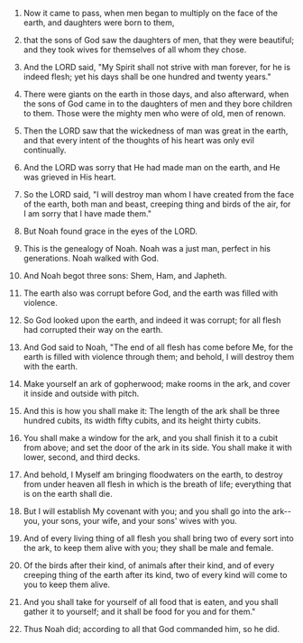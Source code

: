 
1. Now it came to pass, when men began to multiply on the face of the earth, and daughters were born to them,

2. that the sons of God saw the daughters of men, that they were beautiful; and they took wives for themselves of all whom they chose.

3. And the LORD said, "My Spirit shall not strive with man forever, for he is indeed flesh; yet his days shall be one hundred and twenty years."

4. There were giants on the earth in those days, and also afterward, when the sons of God came in to the daughters of men and they bore children to them. Those were the mighty men who were of old, men of renown.

5. Then the LORD saw that the wickedness of man was great in the earth, and that every intent of the thoughts of his heart was only evil continually.

6. And the LORD was sorry that He had made man on the earth, and He was grieved in His heart.

7. So the LORD said, "I will destroy man whom I have created from the face of the earth, both man and beast, creeping thing and birds of the air, for I am sorry that I have made them."

8. But Noah found grace in the eyes of the LORD.

9. This is the genealogy of Noah. Noah was a just man, perfect in his generations. Noah walked with God.

10. And Noah begot three sons: Shem, Ham, and Japheth.

11. The earth also was corrupt before God, and the earth was filled with violence.

12. So God looked upon the earth, and indeed it was corrupt; for all flesh had corrupted their way on the earth.

13. And God said to Noah, "The end of all flesh has come before Me, for the earth is filled with violence through them; and behold, I will destroy them with the earth.

14. Make yourself an ark of gopherwood; make rooms in the ark, and cover it inside and outside with pitch.

15. And this is how you shall make it: The length of the ark shall be three hundred cubits, its width fifty cubits, and its height thirty cubits.

16. You shall make a window for the ark, and you shall finish it to a cubit from above; and set the door of the ark in its side. You shall make it with lower, second, and third decks.

17. And behold, I Myself am bringing floodwaters on the earth, to destroy from under heaven all flesh in which is the breath of life; everything that is on the earth shall die.

18. But I will establish My covenant with you; and you shall go into the ark--you, your sons, your wife, and your sons' wives with you.

19. And of every living thing of all flesh you shall bring two of every sort into the ark, to keep them alive with you; they shall be male and female.

20. Of the birds after their kind, of animals after their kind, and of every creeping thing of the earth after its kind, two of every kind will come to you to keep them alive.

21. And you shall take for yourself of all food that is eaten, and you shall gather it to yourself; and it shall be food for you and for them."

22. Thus Noah did; according to all that God commanded him, so he did.


